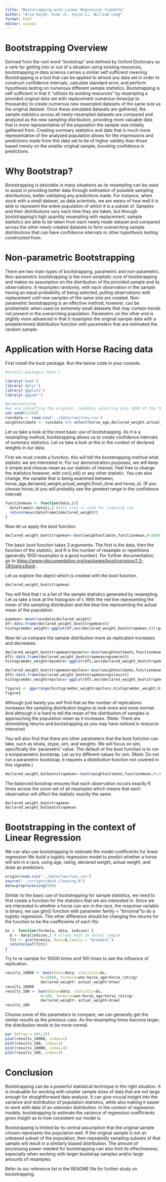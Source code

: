 ```yaml
---
title: "Bootstrapping with Linear Regression Vignette"
author: "Aria Kajeh, Evan Ji, Yujie Li, William Long"
format: html
editor: visual
---
```


# Bootstrapping Overview

Derived from the root word "bootstrap" and defined by Oxford Dictionary as a verb for getting into or out of a situation using existing resources, bootstrapping in data science carries a similar self sufficient meaning. Bootstrapping is a tool that can be applied to almost any data set in order to construct confidence intervals, calculate standard error, and perform hypothesis testing on numerous different sample statistics. Bootstrapping is self sufficient in that it "utilizes its existing resources" by resampling a provided original data set with replacement numerous times(up to thousands) to create numerous new resampled datasets of the same size as the original dataset. Once these simulated datasets are gathered, the sample statistics across all newly resampled datasets are compared and analyzed as the new sampling distribution, providing more valuable data that is more representative of the population the sample was initially gathered from. Creating summary statistics and data that is much more representative of the analyzed population allows for the impressions and predictions made from this data set to be of higher validity than those based merely on the smaller original sample, boosting confidence in predictions.

# Why Bootstrap?

Bootstrapping is desirable in many situations as its resampling can be used to assist in providing better data through estimation of possible sampling distributions, better validating any predictions made. For instance, when stuck with a small dataset, as data scientists, we are weary of how well it is able to represent the entire population of which it is a subset of. Samples and their distributions vary each time they are taken, but through bootstrapping's high quantity resampling with replacement, sample statistics are able to be taken from each newly made dataset and compared across the other newly created datasets to form overarching sample distributions that can have confidence intervals or other hypothesis testing constructed from.

# Non-parametric Bootstrapping

There are two main types of bootstrapping, parametric and non-parametric. Non-parametric bootstrapping is the more simplistic core of bootstrapping and makes no assumption on the distribution of the provided sample and its observations. It resamples randomly, with each observation in the sample having an equal probability of being selected, pulling observations with replacement until new samples of the same size are created. Non-parametric bootstrapping is an effective method, however, can be problematic when used on extremely small datasets that may contain trends not present in the overarching population. Parametric on the other end is slightly more advanced in that it resamples the original sample data with a predetermined distribution function with parameters that are estimated the random sample.

# Application with Horse Racing data

First install the boot package. Run the below code in your console.

```r
#install.packages('boot')
```

```r
library('boot')
library('dplyr')
library('ggplot2')
library('ggpubr')
```

```r
#preprocessing
#we are subsetting the original, randomly selecting only 1000 of the 79,446 observations to show the benefits of bootstrapping.
set.seed(12345)
runsdata <- read.csv('../data/raw/runs.csv')
weightestimate <- runsdata %>% select(horse_age,declared_weight,actual_weight,finish_time,horse_id) %>% sample_n(7000)


```

Let us take a look at the most basic use of bootstrapping. As it is a resampling method, bootstrapping allows us to create confidence intervals of summary statistics. Let us take a look at this in the context of declared weights in our data.

First we must create a function, this will tell the bootstrapping method what statistic we are interested in. For our demonstration purposes, we will keep it simple and choose mean as our statistic of interest. Feel free to change the statistics however, with cor(),sd() or any other statistic. You can also change, the variable that is being examined between, horse_age,declared_weight,actual_weight,finish_time and horse_id. (If you choose horse_id you will probably see the greatest range in the confidence interval)

```r
functionmean <- function(data,i){
  dataframe1<-data[i,] #this step is used for indexing row
  return(mean(dataframe1$declared_weight))
}
```

Now let us apply the boot function.

```r
declared_weight_bootstrapmean<-boot(weightestimate,functionmean,R=1000)
```

The basic boot function takes 3 arguments. The first is the data, then the function of the statistic, and R is the number of resample or repetitions (generally 1000 resamples is a good number). For further documentation, go to <https://www.rdocumentation.org/packages/boot/versions/1.3-28/topics/boot> .

Let us explore the object which is created with the boot function.

```r
declared_weight_bootstrapmean
```

You will find that t is a list of the sample statistics generated by resampling. Let us take a look at the histogram of t. With the red line representing the mean of the sampling distribution and the blue line representing the actual mean of the population.

```r
popmean<-mean(runsdata$declared_weight)
df<-data.frame(declared_weight_bootstrapmean$t)
histogramdec_weight<-ggplot(df,aes(declared_weight_bootstrapmean.t))+geom_histogram(aes(y=..density..),color='black',fill='pink')+geom_density(fill='blue',alpha=0.4)+geom_vline(aes(xintercept=mean(declared_weight_bootstrapmean.t)),color ='red', linetype = 'dashed', size =1)+geom_vline(aes(xintercept=popmean),color ='blue', linetype = 'solid', size =1)
```

Now let us compare the sample distribution more as replication increases and decreases.

```r
declared_weight_bootstrapmeanrepsmore<-boot(weightestimate,functionmean,R=10000)
df1<-data.frame(declared_weight_bootstrapmeanrepsmore$t)
histogramdec_weightrepsmore<-ggplot(df1,aes(declared_weight_bootstrapmeanrepsmore.t))+geom_histogram(aes(y=..density..),color='black',fill='pink')+geom_density(fill='blue',alpha=0.4)+geom_vline(aes(xintercept=mean(declared_weight_bootstrapmeanrepsmore.t)),color ='red', linetype = 'dashed', size =1)+geom_vline(aes(xintercept=popmean),color ='blue', linetype = 'solid', size =1)

declared_weight_bootstrapmeanrepsless<-boot(weightestimate,functionmean,R=100)
df2<-data.frame(declared_weight_bootstrapmeanrepsless$t)
histogramdec_weightrepsless<-ggplot(df2,aes(declared_weight_bootstrapmeanrepsless.t))+geom_histogram(aes(y=..density..),color='black',fill='pink')+geom_density(fill='blue',alpha=0.4)+geom_vline(aes(xintercept=mean(declared_weight_bootstrapmeanrepsless.t)),color ='red', linetype = 'dashed', size =1)+geom_vline(aes(xintercept=popmean),color ='blue', linetype = 'solid', size =1)

```

```r
figure1 <- ggarrange(histogramdec_weightrepsless,histogramdec_weight,histogramdec_weightrepsmore,ncol=1)
figure1
```

Although just barely you will find that as the number of replications increases the sampling distribution begins to look more and more normal. And although it is hard to tell the mean of the distribution of samples is approaching the population mean as it increases. (Note: There are diminishing returns and bootstrapping as you may have noticed is resource intensive)

You will also find that there are other parameters that the boot function can take, such as strata, stype, sim, and weights. We will focus on sim, specifically the 'parametric' value. The default of the boot function is to run a nonparametric bootstrap. Let us try different values for sim. (Note: Do not run a parametric bootstrap, it requires a distribution function not covered in this vignette.)

```r
declared_weight_balbootstrapmean<-boot(weightestimate,functionmean,R=1000,sim='balanced')
```

The balanced boostrap ensures that each observation occurs exactly R times across the union set of all resamples which means that each observation will affect the statistic exactly the same.

```r
declared_weight_bootstrapmean
declared_weight_balbootstrapmean
```

# Bootstrapping in the context of Linear Regression

We can also use bootstrapping to estimate the model coefficients for linear regression We build a logistic regression model to predict whether a horse will win in a race, using age, rating, declared weight, actual weight, and draw as predictors.

```r
origin=read.csv("../data/raw/runs.csv")
source("../scripts/data_cleaning.R")
data=preprocessing(500)

```

Similar to the basic use of bootstrapping for sample statistics, we need to first create a function for the statistics that we are interested in. Since we are interested in whether a horse can win in the race, the response variable is binary, we use glm() function with parameter family = "binomial"to do a logistic regression. The other difference should be changing the returns for the function to be the coefficients of each fits.

```r
bs <- function(formula, data, indices) {
  d <- data[indices,] # allows boot to select sample
  fit <- glm(formula, data=d,family = "binomial")
  return(coef(fit))
}
```

Try to re-sample for 10000 times and 100 times to see the influence of replication. 

```r
results_10000 <- boot(data=data, statistic=bs,
                R=10000, formula=won~horse_age+horse_rating+
                declared_weight+ actual_weight+draw)
results_10000
results_100 <- boot(data=data, statistic=bs,
                R=100, formula=won~horse_age+horse_rating+
                declared_weight+ actual_weight+draw)
results_100
```
Choose some of the parameters to compare, we can generally get the similar results as the previous case. As the resampling times become larger, the distribution tends to be more normal.

```r
par (mfrow = c(4,3))
plot(results_10000, index=1) 
plot(results_100, index=1)
plot(results_10000, index=3)
plot(results_100, index=3) 

```


# Conclusion

Bootstrapping can be a powerful statistical technique in the right situation. It is invaluable for working with smaller sample sizes of data that are not large enough for straightforward data analysis. It can give crucial insight into the variance and distribution of population statistics, while also making it easier to work with data of an unknown distribution. In the context of regression models, bootstrapping to estimate the variance of regression coefficients gives insight as to how consistent our model is.

Bootstrapping is limited by its central assumption that the original sample chosen represents the population well. If the original sample is not an unbiased subset of the population, then repeatedly sampling subsets of that sample will result in a similarly biased distribution. The amount of processing power needed for bootstrapping can also limit its effectiveness, especially when working with larger bootstrap samples and/or large amounts of resamples.

Refer to our reference list in the README file for further study on bootstrapping.

